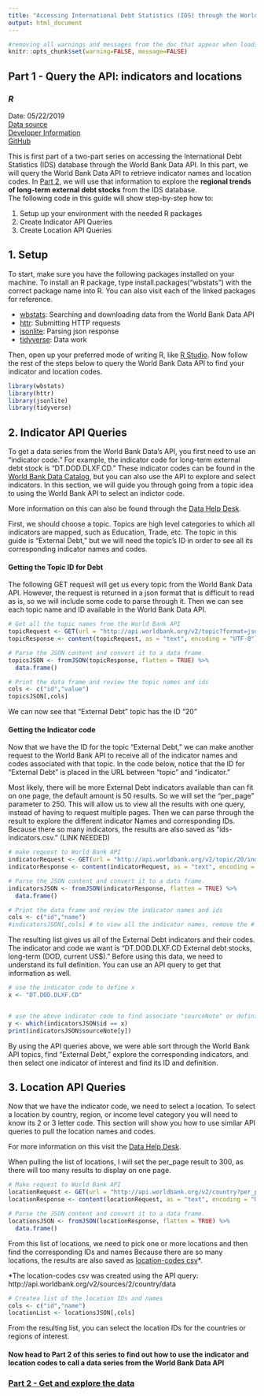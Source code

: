 ---
title: "Accessing International Debt Statistics (IDS) through the World Bank Data API"
output: html_document
---
```{r global_options, include=FALSE}
#removing all warnings and messages from the doc that appear when loading the packages
knitr::opts_chunk$set(warning=FALSE, message=FALSE)
```
## Part 1 - Query the API: indicators and locations
### *R*
Date: 05/22/2019 <br>
[Data source](https://datacatalog.worldbank.org/dataset/international-debt-statistics)<br>
[Developer Information](https://datahelpdesk.worldbank.org/knowledgebase/topics/125589-developer-information)<br>
[GitHub](https://github.com/worldbank/debt-data/tree/master/api-guide)

This is first part of a two-part series on accessing the International Debt Statistics (IDS) database through the World Bank Data API. In this part, we will query the World Bank Data API to retrieve indicator names and location codes. In [Part 2](https://worldbank.github.io/debt-data/api-guide/ids-api-guide-r-2.html), we will use that information to explore the **regional trends of long-term external debt stocks** from the IDS database. <br>
The following code in this guide will show step-by-step how to:

1. Setup up your environment with the needed R packages
2. Create Indicator API Queries
3. Create Location API Queries

## 1. Setup
To start, make sure you have the following packages installed on your machine. To install an R package, type install.packages("wbstats") with the correct package name into R. You can also visit each of the linked packages for reference.

- [wbstats](https://cran.r-project.org/web/packages/wbstats/vignettes/Using_the_wbstats_package.html): Searching and downloading data from the World Bank Data API
- [httr](https://cran.r-project.org/web/packages/httr/index.html): Submitting HTTP requests
- [jsonlite](https://cran.r-project.org/web/packages/jsonlite/index.html): Parsing json response
- [tidyverse](https://cran.r-project.org/web/packages/tidyverse/index.html):  Data work


Then, open up your preferred mode of writing R, like [R Studio](https://www.rstudio.com/). Now follow the rest of the steps below to query the World Bank Data API to find your indicator and location codes.

```{r}
library(wbstats)
library(httr)
library(jsonlite)
library(tidyverse)
```

## 2. Indicator API Queries
To get a data series from the World Bank Data's API, you first need to use an "indicator code." For example, the indicator code for long-term external debt stock is "DT.DOD.DLXF.CD." These indicator codes can be found in the [World Bank Data Catalog](https://datacatalog.worldbank.org/), but you can also use the API to explore and select indicators. In this section, we will guide you through going from a topic idea to using the World Bank API to select an indictor code.

More information on this can also be found through the [Data Help Desk](https://datahelpdesk.worldbank.org/knowledgebase/articles/898599-indicator-api-queries).

First, we should choose a topic. Topics are high level categories to which all indicators are mapped, such as Education, Trade, etc. The topic in this guide is "External Debt," but we will need the topic's ID in order to see all its corresponding indicator names and codes.

#### Getting the Topic ID for Debt

The following GET request will get us every topic from the World Bank Data API. However, the request is returned in a json format that is difficult to read as is, so we will include some code to parse through it. Then we can see each topic name and ID available in the World Bank Data API.

```{r}
# Get all the topic names from the World Bank API
topicRequest <- GET(url = "http://api.worldbank.org/v2/topic?format=json")
topicResponse <- content(topicRequest, as = "text", encoding = "UTF-8")

# Parse the JSON content and convert it to a data frame. 
topicsJSON <- fromJSON(topicResponse, flatten = TRUE) %>%
  data.frame()

# Print the data frame and review the topic names and ids
cols <- c("id","value")
topicsJSON[,cols]
```
We can now see that "External Debt" topic has the ID "20"

#### Getting the Indicator code

Now that we have the ID for the topic "External Debt," we can make another request to the World Bank API to receive all of the indicator names and codes associated with that topic. In the code below, notice that the ID for "External Debt" is placed in the URL between "topic" and "indicator."

Most likely, there will be more External Debt indicators available than can fit on one page, the default amount is 50 results. So we will set the "per_page" parameter to 250. This will allow us to view all the results with one query, instead of having to request multiple pages. Then we can parse through the result to explore the different indicator Names and corresponding IDs. Because there so many indicators, the results are also saved as "ids-indicators.csv." (LINK NEEDED)

```{r}
# make request to World Bank API
indicatorRequest <- GET(url = "http://api.worldbank.org/v2/topic/20/indicator?per_page=250&format=json")
indicatorResponse <- content(indicatorRequest, as = "text", encoding = "UTF-8")

# Parse the JSON content and convert it to a data frame. 
indicatorsJSON <- fromJSON(indicatorResponse, flatten = TRUE) %>%
  data.frame()

# Print the data frame and review the indicator names and ids
cols <- c("id","name")
#indicatorsJSON[,cols] # to view all the indicator names, remove the # at the beginning of this line
```


The resulting list gives us all of the External Debt indicators and their codes. The indicator and code we want is "DT.DOD.DLXF.CD External debt stocks, long-term (DOD, current US$)." Before using this data, we need to understand its full definition. You can use an API query to get that information as well.

```{r}
# use the indicator code to define x
x <- "DT.DOD.DLXF.CD"


# use the above indicator code to find associate "sourceNote" or definition
y <- which(indicatorsJSON$id == x)
print(indicatorsJSON$sourceNote[y])

```

By using the API queries above, we were able sort through the World Bank API topics, find "External Debt," explore the corresponding indicators, and then select one indicator of interest and find its ID and definition.

## 3. Location API Queries

Now that we have the indicator code, we need to select a location. To select a location by country, region, or income level category you will need to know its 2 or 3 letter code. This section will show you how to use similar API queries to pull the location names and codes. 

For more information on this visit the [Data Help Desk](https://datahelpdesk.worldbank.org/knowledgebase/articles/898590-country-api-queries).

When pulling the list of locations, I will set the per_page result to 300, as there will too many results to display on one page.

```{r}
# Make request to World Bank API
locationRequest <- GET(url = "http://api.worldbank.org/v2/country?per_page=300&format=json")
locationResponse <- content(locationRequest, as = "text", encoding = "UTF-8")

# Parse the JSON content and convert it to a data frame. 
locationsJSON <- fromJSON(locationResponse, flatten = TRUE) %>%
  data.frame()
```

From this list of locations, we need to pick one or more locations and then find the corresponding IDs and names Because there are so many locations, the results are also saved as [location-codes csv](https://github.com/worldbank/debt-data/blob/master/location-codes.csv)*.

*The location-codes csv was created using the API query: http://api.worldbank.org/v2/sources/2/country/data
```{r}
# Createa list of the location IDs and names
cols <- c("id","name")
locationList <- locationsJSON[,cols]
```

From the resulting list, you can select the location IDs for the countries or regions of interest.

#### Now head to Part 2 of this series to find out how to use the indicator and location codes to call a data series from the World Bank Data API
### [Part 2 - Get and explore the data](https://worldbank.github.io/debt-data/api-guide/ids-api-guide-r-2.html)











